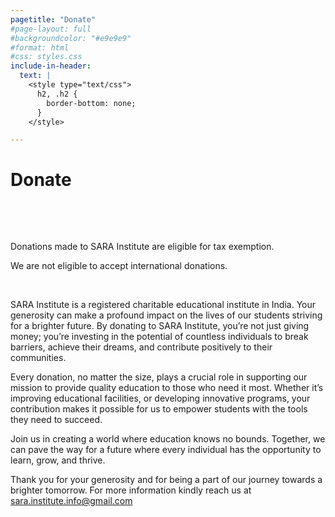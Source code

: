 ```yaml
---
pagetitle: "Donate"
#page-layout: full
#backgroundcolor: "#e9e9e9"
#format: html
#css: styles.css
include-in-header: 
  text: |
    <style type="text/css">
      h2, .h2 {
        border-bottom: none;
      }
    </style>

---
```


# Donate

::: {.col}
::: {.card}

<br>

::: {.centering}

<form><script src="https://checkout.razorpay.com/v1/payment-button.js" data-payment_button_id="pl_O57P0PBRJkiPSK" async> </script> </form>

<br>

[Donations made to SARA Institute are eligible for tax exemption.]{.clr-blue}

[We are not eligible to accept international donations.]{.clr-red}

:::

<br>

SARA Institute is a registered charitable educational institute in India. Your generosity can make a profound impact on the lives of our students striving for a brighter future. By donating to SARA Institute, you're not just giving money; you're investing in the potential of countless individuals to break barriers, achieve their dreams, and contribute positively to their communities.

Every donation, no matter the size, plays a crucial role in supporting our mission to provide quality education to those who need it most. Whether it's improving educational facilities, or developing innovative programs, your contribution makes it possible for us to empower students with the tools they need to succeed.

Join us in creating a world where education knows no bounds. Together, we can pave the way for a future where every individual has the opportunity to learn, grow, and thrive.

Thank you for your generosity and for being a part of our journey towards a brighter tomorrow. For more information kindly reach us at <sara.institute.info@gmail.com>

:::
:::

<br>
